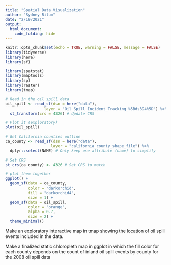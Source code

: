 ```yaml
---
title: "Spatial Data Visualization"
author: "Sydney Rilum"
date: "2/19/2021"
output: 
  html_document:
    code_folding: hide
---
```


```r
knitr::opts_chunk$set(echo = TRUE, warning = FALSE, message = FALSE)
library(tidyverse)
library(here)
library(sf)

library(spatstat)
library(maptools) 
library(sp)
library(raster)
library(tmap)
```

```r
# Read in the oil spill data
oil_spill <- read_sf(dsn = here("data"), 
                 layer = "Oil_Spill_Incident_Tracking_%5Bds394%5D") %>% 
  st_transform(crs = 4326) # Update CRS

# Plot it (exploratory)
plot(oil_spill)

# Get California counties outline
ca_county <- read_sf(dsn = here("data"), 
                    layer = "california_county_shape_file") %>% 
  dplyr::select(NAME) # Only keep one attribute (name) to simplify

# Set CRS
st_crs(ca_county) <- 4326 # Set CRS to match 

# plot them together
ggplot() +
  geom_sf(data = ca_county, 
          color = "darkorchid", 
          fill = "darkorchid4", 
          size = 1) +
  geom_sf(data = oil_spill, 
          color = "orange", 
          alpha = 0.7, 
          size = 2) +
  theme_minimal()
```

Make an exploratory interactive map in tmap showing the location of oil spill events included in the data. 


Make a finalized static chloropleth map in ggplot in which the fill color for each county depends on the count of inland oil spill events by county for the 2008 oil spill data
